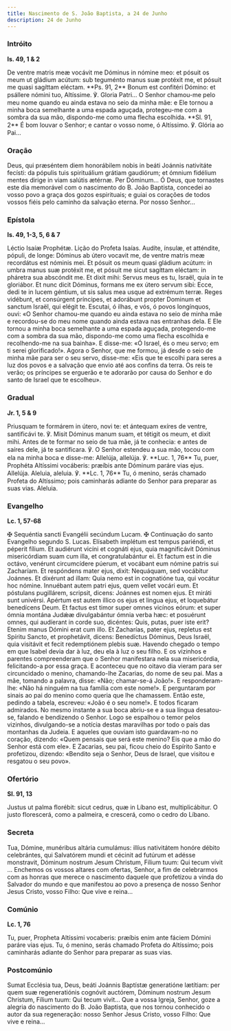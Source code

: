```yaml
---
title: Nascimento de S. João Baptista, a 24 de Junho
description: 24 de Junho
---
```


### Intróito

**Is. 49, 1 & 2**

<div class="side-by-side not-content">
  <span>
    De ventre matris meæ vocávit me Dóminus in nómine meo: et pósuit os meum ut gládium acútum: sub
    teguménto manus suæ protéxit me, et pósuit me quasi sagíttam eléctam. **Ps. 91, 2** Bonum est
    confitéri Dómino: et psállere nómini tuo, Altíssime. ℣. Gloria Patri...
  </span>
  <span>
    O Senhor chamou-me pelo meu nome quando eu ainda estava no seio da minha mãe: e Ele tornou a
    minha boca semelhante a uma espada aguçada, protegeu-me com a sombra da sua mão, dispondo-me
    como uma flecha escolhida. **Sl. 91, 2** É bom louvar o Senhor; e cantar o vosso nome, ó
    Altíssimo. ℣. Glória ao Pai...
  </span>
</div>

### Oração

<div class="side-by-side not-content">
  <span>
    Deus, qui præséntem diem honorábilem nobis in beáti Joánnis nativitáte fecísti: da pópulis tuis
    spirituálium grátiam gaudiórum; et ómnium fidélium mentes dirige in viam salútis ætérnæ. Per
    Dóminum...
  </span>
  <span>
    Ó Deus, que tornastes este dia memorável com o nascimento do B. João Baptista, concedei ao vosso
    povo a graça dos gozos espirituais; e guiai os corações de todos vossos fiéis pelo caminho da
    salvação eterna. Por nosso Senhor...
  </span>
</div>

### Epístola

**Is. 49, 1-3, 5, 6 & 7**

<div class="side-by-side not-content">
  <span>Léctio Isaíæ Prophétæ.</span>
  <span>Lição do Profeta Isaías.</span>
  <span>
    Audíte, ínsulæ, et atténdite, pópuli, de longe: Dóminus ab útero vocavit me, de ventre matris
    meæ recordátus est nóminis mei. Et pósuit os meum quasi gládium acútum: in umbra manus suæ
    protéxit me, et pósuit me sicut sagíttam eléctam: in pháretra sua abscóndit me. Et dixit mihi:
    Servus meus es tu, Israël, quia in te gloriábor. Et nunc dicit Dóminus, formans me ex útero
    servum sibi: Ecce, dedi te in lucem géntium, ut sis salus mea usque ad extrémum terræ. Reges
    vidébunt, et consúrgent príncipes, et adorábunt propter Dominum et sanctum Israël, qui elégit
    te.
  </span>
  <span>
    Escutai, ó ilhas, e vós, ó povos longínquos, ouvi: «O Senhor chamou-me quando eu ainda estava no
    seio de minha mãe e recordou-se do meu nome quando ainda estava nas entranhas dela. E Ele tornou
    a minha boca semelhante a uma espada aguçada, protegendo-me com a sombra da sua mão, dispondo-me
    como uma flecha escolhida e recolhendo-me na sua bainha». E disse-me: «Ó Israel, és o meu servo;
    em ti serei glorificado!». Agora o Senhor, que me formou, já desde o seio de minha mãe para ser
    o seu servo, disse-me: «Eis que te escolhi para seres a luz dos povos e a salvação que envio até
    aos confins da terra. Os reis te verão; os príncipes se erguerão e te adorarão por causa do
    Senhor e do santo de Israel que te escolheu».
  </span>
</div>

### Gradual

**Jr. 1, 5 & 9**

<div class="side-by-side not-content">
  <span>
    Priusquam te formárem in útero, novi te: et ántequam exíres de ventre, santificávi te. ℣. Misit
    Dóminus manum suam, et tétigit os meum, et dixit mihi.
  </span>
  <span>
    Antes de te formar no seio de tua mãe, já te conhecia: e antes de saíres dele, já te
    santificara. ℣. O Senhor estendeu a sua mão, tocou com ela na minha boca e disse-me:
  </span>
  <span>
    Allelúja, allelúja. ℣. **Luc. 1, 76** Tu, puer, Prophéta Altíssimi vocáberis: præíbis ante
    Dóminum paráre vias ejus. Allelúja.
  </span>
  <span>
    Aleluia, aleluia. ℣. **Lc. 1, 76** Tu, ó menino, serás chamado Profeta do Altíssimo; pois
    caminharás adiante do Senhor para preparar as suas vias. Aleluia.
  </span>
</div>

### Evangelho

**Lc. 1, 57-68**

<div class="side-by-side not-content">
  <span>
    <span class="text-red-500">✠</span> Sequéntia sancti Evangélii secúndum Lucam.
  </span>
  <span>
    <span class="text-red-500">✠</span> Continuação do santo Evangelho segundo S. Lucas.
  </span>
  <span>
    Elísabeth implétum est tempus pariéndi, et péperit fílium. Et audiérunt vicíni et cognáti ejus,
    quia magnificávit Dóminus misericórdiam suam cum illa, et congratulabántur ei. Et factum est in
    die octávo, venérunt circumcídere púerum, et vocábant eum nómine patris sui Zacharíam. Et
    respóndens mater ejus, dixit: Nequáquam, sed vocábitur Joánnes. Et dixérunt ad illam: Quia nemo
    est in cognatióne tua, qui vocátur hoc nómine. Innuébant autem patri ejus, quem vellet vocári
    eum. Et póstulans pugillárem, scripsit, dicens: Joánnes est nomen ejus. Et miráti sunt univérsi.
    Apértum est autem illico os ejus et lingua ejus, et loquebátur benedícens Deum. Et factus est
    timor super omnes vicínos eórum: et super ómnia montána Judǽæ divulgabántur ómnia verba hæc: et
    posuérunt omnes, qui audíerant in corde suo, dicéntes: Quis, putas, puer iste erit? Etenim manus
    Dómini erat cum illo. Et Zacharías, pater ejus, repletus est Spíritu Sancto, et prophetávit,
    dicens: Benedíctus Dóminus, Deus Israël, quia visitávit et fecit redemptiónem plebis suæ.
  </span>
  <span>
    Havendo chegado o tempo em que Isabel devia dar à luz, deu ela à luz o seu filho. E os vizinhos
    e parentes compreenderam que o Senhor manifestara nela sua misericórdia, felicitando-a por essa
    graça. E aconteceu que no oitavo dia vieram para ser circuncidado o menino, chamando-lhe
    Zacarias, do nome de seu pai. Mas a mãe, tomando a palavra, disse: «Não; chamar-se-á João!». E
    responderam-lhe: «Não há ninguém na tua família com este nome!». E perguntaram por sinais ao pai
    do menino como queria que lhe chamassem. Então este, pedindo a tabela, escreveu: «João é o seu
    nome!». E todos ficaram admirados. No mesmo instante a sua boca abriu-se e a sua língua
    desatou-se, falando e bendizendo o Senhor. Logo se espalhou o temor pelos vizinhos,
    divulgando-se a notícia destas maravilhas por todo o país das montanhas da Judeia. E aqueles que
    ouviam isto guardavam-no no coração, dizendo: «Quem pensais que será este menino? Eis que a mão
    do Senhor está com ele». E Zacarias, seu pai, ficou cheio do Espírito Santo e profetizou,
    dizendo: «Bendito seja o Senhor, Deus de Israel, que visitou e resgatou o seu povo».
  </span>
</div>

### Ofertório

**Sl. 91, 13**

<div class="side-by-side not-content">
  <span>Justus ut palma florébit: sicut cedrus, quæ in Líbano est, multiplicábitur.</span>
  <span>O justo florescerá, como a palmeira, e crescerá, como o cedro do Líbano.</span>
</div>

### Secreta

<div class="side-by-side not-content">
  <span>
    Tua, Dómine, munéribus altária cumulámus: illíus nativitátem honóre débito celebrántes, qui
    Salvatórem mundi et cécinit ad futúrum et adésse monstravit, Dóminum nostrum Jesum Christum,
    Fílium tuum: Qui tecum vivit ...
  </span>
  <span>
    Enchemos os vossos altares com ofertas, Senhor, a fim de celebrarmos com as honras que merece o
    nascimento daquele que profetizou a vinda do Salvador do mundo e que manifestou ao povo a
    presença de nosso Senhor Jesus Cristo, vosso Filho: Que vive e reina...
  </span>
</div>

### Comúnio

**Lc. 1, 76**

<div class="side-by-side not-content">
  <span>
    Tu, puer, Propheta Altíssimi vocaberis: præíbis enim ante fáciem Dómini paráre vias ejus.
  </span>
  <span>
    Tu, ó menino, serás chamado Profeta do Altíssimo; pois caminharás adiante do Senhor para
    preparar as suas vias.
  </span>
</div>

### Postcomúnio

<div class="side-by-side not-content">
  <span>
    Sumat Ecclésia tua, Deus, beáti Joánnis Baptístæ generatióne lætítiam: per quem suæ
    regeneratiónis cognóvit auctórem, Dóminum nostrum Jesum Christum, Fílium tuum: Qui tecum
    vivit...
  </span>
  <span>
    Que a vossa Igreja, Senhor, goze a alegria do nascimento do B. João Baptista, que nos tornou
    conhecido o autor da sua regeneração: nosso Senhor Jesus Cristo, vosso Filho: Que vive e
    reina...
  </span>
</div>
